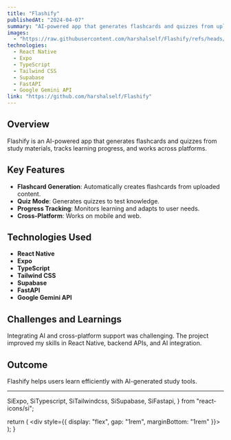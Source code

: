 ```yaml
---
title: "Flashify"
publishedAt: "2024-04-07"
summary: "AI-powered app that generates flashcards and quizzes from uploaded study materials, tracks learning progress, and works seamlessly across platforms."
images:
  - "https://raw.githubusercontent.com/harshalself/Flashify/refs/heads/main/SS-1.jpg"
technologies:
  - React Native
  - Expo
  - TypeScript
  - Tailwind CSS
  - Supabase
  - FastAPI
  - Google Gemini API
link: "https://github.com/harshalself/Flashify"
---
```


## Overview

Flashify is an AI-powered app that generates flashcards and quizzes from study materials, tracks learning progress, and works across platforms.

## Key Features

- **Flashcard Generation**: Automatically creates flashcards from uploaded content.
- **Quiz Mode**: Generates quizzes to test knowledge.
- **Progress Tracking**: Monitors learning and adapts to user needs.
- **Cross-Platform**: Works on mobile and web.

## Technologies Used

<TechIcons />

- **React Native**
- **Expo**
- **TypeScript**
- **Tailwind CSS**
- **Supabase**
- **FastAPI**
- **Google Gemini API**

## Challenges and Learnings

Integrating AI and cross-platform support was challenging. The project improved my skills in React Native, backend APIs, and AI integration.

## Outcome

Flashify helps users learn efficiently with AI-generated study tools.

---

  SiExpo,
  SiTypescript,
  SiTailwindcss,
  SiSupabase,
  SiFastapi,
} from "react-icons/si";

  return (
    <div style={{ display: "flex", gap: "1rem", marginBottom: "1rem" }}>
      <TbBrandReactNative size={32} title="React Native" />
      <SiExpo size={32} title="Expo" />
      <SiTypescript size={32} title="TypeScript" />
      <SiTailwindcss size={32} title="Tailwind CSS" />
      <SiSupabase size={32} title="Supabase" />
      <SiFastapi size={32} title="FastAPI" />
      <SiGoogle size={32} title="Google Gemini API" />
    </div>
  );
}
